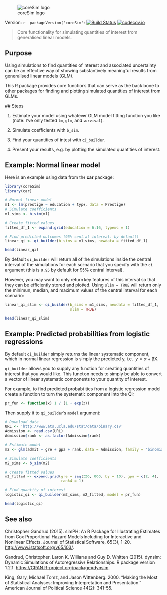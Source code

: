 ![coreSim logo](img/coreSim_logo.png)

Version: `r  packageVersion('coreSim')` [![Build Status](https://travis-ci.org/christophergandrud/coreSim.svg?branch=master)](https://travis-ci.org/christophergandrud/coreSim)
[![codecov.io](https://codecov.io/github/christophergandrud/coreSim/coverage.svg?branch=master)](https://codecov.io/github/christophergandrud/coreSim?branch=master)

> Core functionality for simulating quantities of interest from generalised linear 
models.

## Purpose

Using simulations to find quantities of interest and associated uncertainty
can be an effective way of showing substantively meaningful results from 
generalised linear models (GLM). 

This R package provides core functions that can serve as the back bone to other
packages for finding and plotting simulated quantities of interest from GLMs.

## Steps

1. Estimate your model using whatever GLM model fitting function you like 
(note: I've only tested `lm`, `glm`, and `survival`).

2. Simulate coefficients with `b_sim`.

3. Find your quantities of intest with `qi_builder`.

4. Present your results, e.g. by plotting the simulated quantities of 
interest.

## Example: Normal linear model 

Here is an example using data from the **car** package:

```r
library(coreSim)
library(car)

# Normal linear model
m1 <- lm(prestige ~ education + type, data = Prestige)
# Simulate coefficients
m1_sims <- b_sim(m1)

# Create fitted values
fitted_df_1 <- expand.grid(education = 6:16, typewc = 1)

# Find predicted outcomes (95% central interval, by default)
linear_qi <- qi_builder(b_sims = m1_sims, newdata = fitted_df_1)

head(linear_qi)
```

By default `qi_builder` will return all of the simulations inside the central 
interval of the simulations for each scenario that you specify with the `ci` 
argument (this is `0.95` by default for 95% central interval). 

However, you may want to only return key features of this interval so that they
can be efficiently stored and plotted. Using `slim = TRUE` will return only the
minimun, median, and maximum values of the central interval for each scenario:

```r
linear_qi_slim <- qi_builder(b_sims = m1_sims, newdata = fitted_df_1, 
                             slim = TRUE)

head(linear_qi_slim)
```

## Example: Predicted probabilities from logistic regressions

By default `qi_builder` simply returns the linear systematic component, which 
in normal linear regression is simply the predicted y, i.e. 
$y = \alpha + \mathrm{\beta X}$.

`qi_builder` allows you to supply any function for creating quantities of 
interest that you would like. This function needs to simply be able to convert
a vector of linear systematic components to your quantity of interest. 

For example, to find predicted probabilities from a logistic regression model
create a function to turn the systematic component into the QI:

```r
pr_fun <- function(x) 1 / (1 + exp(x))
```

Then supply it to `qi_builder`'s `model` argument:

```r
# Download data
URL <- 'http://www.ats.ucla.edu/stat/data/binary.csv'
Admission <- read.csv(URL)
Admission$rank <- as.factor(Admission$rank)

# Estimate model
m2 <- glm(admit ~ gre + gpa + rank, data = Admission, family = 'binomial')

# Simulate coefficients
m2_sims <- b_sim(m2)

# Create fitted values
m2_fitted <- expand.grid(gre = seq(220, 800, by = 10), gpa = c(2, 4),
                         rank4 = 1)

# Find quantity of interest
logistic_qi <- qi_builder(m2_sims, m2_fitted, model = pr_fun)

head(logistic_qi)
```



## See also

Christopher Gandrud (2015). simPH: An R Package for Illustrating Estimates from
Cox Proportional Hazard Models Including for Interactive and Nonlinear Effects.
Journal of Statistical Software, 65(3), 1-20.
<http://www.jstatsoft.org/v65/i03/>.

Gandrud, Christopher. Laron K. Williams and Guy D. Whitten (2015). dynsim: Dynamic
Simulations of Autoregressive Relationships. R package version 1.2.1.
<https://CRAN.R-project.org/package=dynsim>.

King, Gary, Michael Tomz, and Jason Wittenberg. 2000. "Making the Most of 
Statistical Analyses: Improving Interpretation and Presentation." American 
Journal of Political Science 44(2): 341-55.

